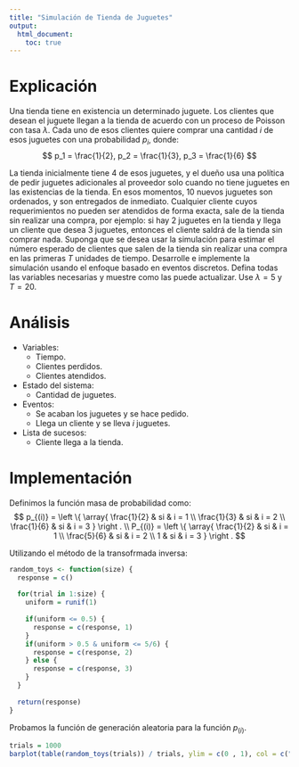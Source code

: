 ```yaml
---
title: "Simulación de Tienda de Juguetes"
output:
  html_document: 
    toc: true
---
```


# Explicación

Una tienda tiene en existencia un determinado juguete. Los clientes que desean 
el juguete llegan a la tienda de acuerdo con un proceso de Poisson con tasa 
$\lambda$. Cada uno de esos clientes quiere comprar una cantidad $i$ de esos 
juguetes con una probabilidad $p_i$, donde:
$$
p_1 = \frac{1}{2}, p_2 = \frac{1}{3}, p_3 = \frac{1}{6}
$$

La tienda inicialmente tiene 4 de esos juguetes, y el dueño usa una política de 
pedir juguetes adicionales al proveedor solo cuando no tiene juguetes en las 
existencias de la tienda. En esos momentos, 10 nuevos juguetes son ordenados, y 
son entregados de inmediato. Cualquier cliente cuyos requerimientos no pueden 
ser atendidos de forma exacta, sale de la tienda sin realizar una compra, por 
ejemplo: si hay 2 juguetes en la tienda y llega un cliente que desea 3 juguetes, 
entonces el cliente saldrá de la tienda sin comprar nada. Suponga que se desea 
usar la simulación para estimar el número esperado de clientes que salen de la 
tienda sin realizar una compra en las primeras $T$ unidades de tiempo. 
Desarrolle e implemente la simulación usando el enfoque basado en eventos 
discretos. Defina todas las variables necesarias y muestre como las puede 
actualizar. Use $\lambda = 5$ y $T = 20$.

# Análisis

+ Variables:
  + Tiempo.
  + Clientes perdidos.
  + Clientes atendidos.
+ Estado del sistema:
  + Cantidad de juguetes.
+ Eventos:
  + Se acaban los juguetes y se hace pedido.
  + Llega un cliente y se lleva $i$ juguetes.
+ Lista de sucesos:
  + Cliente llega a la tienda.
  
# Implementación
Definimos la función masa de probabilidad como:
$$
p_{(i)} = \left \{ \array{ \frac{1}{2} & si & i = 1 \\ \frac{1}{3} & si & i = 2 \\ \frac{1}{6} & si & i = 3 } \right . \\
P_{(i)} = \left \{ \array{ \frac{1}{2} & si & i = 1 \\ \frac{5}{6} & si & i = 2 \\ 1 & si & i = 3 } \right .
$$

Utilizando el método de la transofrmada inversa:
```r
random_toys <- function(size) {
  response = c()
  
  for(trial in 1:size) {
    uniform = runif(1)
    
    if(uniform <= 0.5) {
      response = c(response, 1)
    }
    if(uniform > 0.5 & uniform <= 5/6) {
      response = c(response, 2)
    } else {
      response = c(response, 3)
    }
  }
  
  return(response)
}
```

Probamos la función de generación aleatoria para la función $p_{(i)}$.
```r
trials = 1000
barplot(table(random_toys(trials)) / trials, ylim = c(0 , 1), col = c("lightblue"), main = "Proporciones de la muestra generada aleatoriamente")
```



